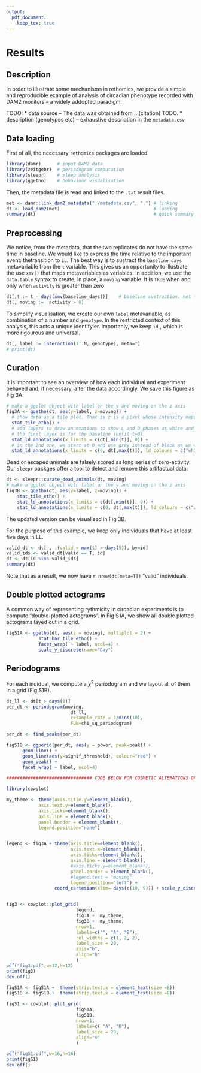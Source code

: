 ```yaml
---
output:
  pdf_document:
    keep_tex: true
---
```


# Results

## Description
In order to illustrate some mechanisms in rethomics, we provide a simple and reproducible example of analysis of 
circadian phenotype recorded with DAM2 monitors -- a widely addopted paradigm.

TODO:
* data source -- The data was obtained from ...(citation) TODO.
* description (genotypes etc) -- exhaustive description in the `metadata.csv`


## Data loading
First of all, the necessary `rethomics` packages are loaded.

```r
library(damr)      # input DAM2 data
library(zeitgebr)  # periodogram computation
library(sleepr)    # sleep analysis
library(ggetho)    # behaviour visualisation
```

Then, the metadata file is read and linked to the `.txt` result files.
```r
met <- damr::link_dam2_metadata("./metadata.csv", ".") # linking
dt <- load_dam2(met)                                   # loading
summary(dt)                                            # quick summary
```

## Preprocessing

We notice, from the metadata, that the two replicates do not have the same time in baseline.
We would like to express the time relative to the important event: thetransition to `LL`. 
The best way is to sustract the `baseline_days` metavariable from the `t` variable.
This gives us an opportunity to illustrate the use `xmv()` that maps metavariables as variables.
In addition, we use the `data.table` syntax to create, in place, a `moving` variable.
It is `TRUE` when and only when `activity` is greater than zero:
```r
dt[,t := t - days(xmv(baseline_days))]    # baseline sustraction. not the use of xmv
dt[, moving :=  activity > 0]  
```

To simplify visualisation, we create our own `label` metavariable, as combination of a number and `genotype`.
In the restricted context of this analysis, this acts a unique identifyier.
Importanly, we keep `id` , which is more rigourous and universal.

```r
dt[, label := interaction(1:.N, genotype), meta=T]
# print(dt)
```


## Curation

It is important to see an overview of how each individual and experiment behaved and, if necessary, alter the data accordingly. We save this figure as Fig 3A.

```r
# make a ggplot object with label on the y and moving on the z axis
fig3A <- ggetho(dt, aes(y=label, z=moving)) +  
  # show data as a tile plot. That is z is a pixel whose intensity maps moving
  stat_tile_etho() +                  
  # add layers to draw annotations to show L and D phases as white and black
  # the first layer is for the baseline (until t=0)
  stat_ld_annotations(x_limits = c(dt[,min(t)], 0)) +
  # in the 2nd one, we start at 0 and use grey instead of black as we work in LL
  stat_ld_annotations(x_limits = c(0, dt[,max(t)]), ld_colours = c("white", "grey"))
```

Dead or escaped animals are falsely scored as long series of zero-activity.
Our `sleepr` packges offer a tool to detect and remove this artifactual data:

```r
dt <- sleepr::curate_dead_animals(dt, moving)
# make a ggplot object with label on the y and moving on the z axis
fig3B <- ggetho(dt, aes(y=label, z=moving)) +  
    stat_tile_etho() +                  
    stat_ld_annotations(x_limits = c(dt[,min(t)], 0)) +
    stat_ld_annotations(x_limits = c(0, dt[,max(t)]), ld_colours = c("white", "grey"))
```
The updated version can be visualised in Fig 3B.

For the purpose of this example, we keep only individuals that have at least five days in LL.
```r
valid_dt <- dt[ , .(valid = max(t) > days(5)), by=id]
valid_ids <- valid_dt[valid == T, id]
dt <- dt[id %in% valid_ids]
summary(dt)
```
Note that as a result, we now have `r nrow(dt[meta=T])` "valid" individuals.


## Double plotted actograms

A common way of representing rythmicity in circadian experiments is to compute "double-plotted actograms".
In Fig S1A, we show all double plotted actograms layed out in a grid.

```r
figS1A <- ggetho(dt, aes(z = moving), multiplot = 2) +
            stat_bar_tile_etho() + 
            facet_wrap( ~ label, ncol=4) +
            scale_y_discrete(name="Day")
```


## Periodograms

For each indidual, we compute a $\chi{}^2$ periodogram and we layout all of them in a grid (Fig S1B).

```r
dt_ll <- dt[t > days(1)]
per_dt <- periodogram(moving, 
						dt_ll, 
						resample_rate = 1/mins(10),
						FUN=chi_sq_periodogram)

per_dt <- find_peaks(per_dt)

figS1B <- ggperio(per_dt, aes(y = power, peak=peak)) + 
      geom_line() +
      geom_line(aes(y=signif_threshold), colour="red") + 
      geom_peak() + 
      facet_wrap( ~ label, ncol=4) 


```




```r
################################ CODE BELOW FOR COSMETIC ALTERATIONS OF FIGURES

library(cowplot)

my_theme <- theme(axis.title.y=element_blank(),
            axis.text.y=element_blank(),
            axis.ticks=element_blank(),
            axis.line = element_blank(),
            panel.border = element_blank(),
            legend.position="none")


legend <- fig3A + theme(axis.title=element_blank(),
                        axis.text.x=element_blank(),
                        axis.ticks=element_blank(),
                        axis.line = element_blank(),
                        #axis.ticks.y=element_blank(),
                        panel.border = element_blank(),
                        #legend.text = "moving",
                        legend.position="left") + 
                  coord_cartesian(xlim=-days(c(10, 9))) + scale_y_discrete(position = "right")


fig3 <- cowplot::plot_grid(
                          legend,
                          fig3A +  my_theme,
                          fig3B +  my_theme,
                          nrow=1,
                          labels=c("", "A", "B"),
                          rel_widths = c(1, 2, 2),
                          label_size = 20,
                          axis="b",
                          align="h"
                          )
pdf("fig3.pdf",w=12,h=12)
print(fig3)
dev.off()

figS1A <- figS1A +  theme(strip.text.x = element_text(size =8))
figS1B <- figS1B +  theme(strip.text.x = element_text(size =8))

figS1 <- cowplot::plot_grid(
                          figS1A,
                          figS1B,
                          nrow=1,
                          labels=c( "A", "B"),
                          label_size = 20,
                          align="v"
                          )

pdf("figS1.pdf",w=16,h=16)
print(figS1)
dev.off()
```
